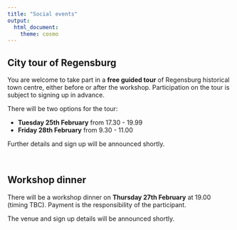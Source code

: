 ```yaml
---
title: "Social events"
output:
  html_document:
    theme: cosmo
---
```


<!-- <style type="text/css"> -->

<!-- body { -->

<!--  background-image: url("coming_soon.jpg"); -->

<!--  background-position: center top; -->

<!--  background-size: 100% auto; -->

<!-- } -->

<!-- </style>  -->

```{=html}
<style type="text/css">
h1.title {
  font-size: 36px;
  color: DarkRed;
  text-align: center;
}
</style>
```
<!-- ![](images/coming_soon3.gif){width=100%} -->

## City tour of Regensburg

You are welcome to take part in a **free guided tour** of Regensburg historical town centre, either before or after the workshop. Participation on the tour is subject to signing up in advance.

There will be two options for the tour:

<ul>

<li>**Tuesday 25th February** from 17.30 - 19.99
</li>

<li>**Friday 28th February** from 9.30 - 11.00
</li>

</ul>

Further details and sign up will be announced shortly.

<br>

## Workshop dinner

There will be a workshop dinner on **Thursday 27th February** at 19.00 (timing TBC). Payment is the responsibility of the participant.

The venue and sign up details will be announced shortly.
